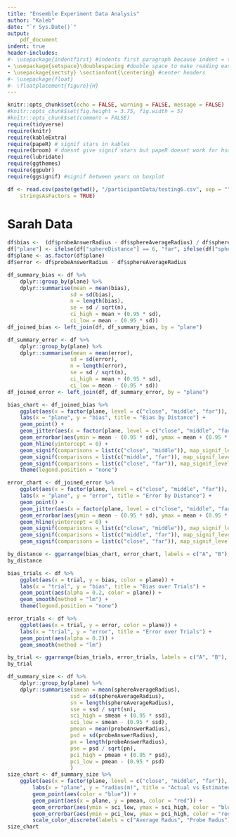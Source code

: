 ```yaml
---
title: "Ensemble Experiment Data Analysis"
author: "Kaleb"
date: "`r Sys.Date()`"
output: 
    pdf_document
indent: true
header-includes:
#- \usepackage{indentfirst} #indents first paragraph because indent = true doesnt
- \usepackage{setspace}\doublespacing #double space to make reading easier
- \usepackage{sectsty} \sectionfont{\centering} #center headers
#- \usepackage{float}
#- \floatplacement{figure}{H}
---
```


```r
knitr::opts_chunk$set(echo = FALSE, warning = FALSE, message = FALSE)
#knitr::opts_chunk$set(fig.height = 3.75, fig.width = 5)
#knitr::opts_chunk$set(comment = FALSE)
require(tidyverse)
require(knitr)
require(kableExtra)
require(papeR) # signif stars in kables
require(broom) # doesnt give signif stars but papeR doesnt work for hsd
require(lubridate)
require(ggthemes)
require(ggpubr)
require(ggsignif) #signif between years on boxplot

df <- read.csv(paste(getwd(), "/participantData/testing6.csv", sep = ""),
    stringsAsFactors = TRUE)
```

# Sarah Data

```r

df$bias <-  (df$probeAnswerRadius - df$sphereAverageRadius) / df$sphereAverageRadius
df["plane"] <- ifelse(df["sphereDistance"] == 6, "far", ifelse(df["sphereDistance"] == 4.5, "middle", "close"))
df$plane <- as.factor(df$plane)
df$error <- df$probeAnswerRadius - df$sphereAverageRadius

df_summary_bias <- df %>%
    dplyr::group_by(plane) %>%
    dplyr::summarise(mean = mean(bias),
                    sd = sd(bias),
                    n = length(bias),
                    se = sd / sqrt(n),
                    ci_high = mean + (0.95 * sd),
                    ci_low = mean - (0.95 * sd))
df_joined_bias <- left_join(df, df_summary_bias, by = "plane")

df_summary_error <- df %>%
    dplyr::group_by(plane) %>%
    dplyr::summarise(mean = mean(error),
                    sd = sd(error),
                    n = length(error),
                    se = sd / sqrt(n),
                    ci_high = mean + (0.95 * sd),
                    ci_low = mean - (0.95 * sd))
df_joined_error <- left_join(df, df_summary_error, by = "plane")
```

```r

bias_chart <- df_joined_bias %>%
    ggplot(aes(x = factor(plane, level = c("close", "middle", "far")), y = mean, color = plane)) +
    labs(x = "plane", y = "bias", title = "Bias by Distance") +
    geom_point() +
    geom_jitter(aes(x = factor(plane, level = c("close", "middle", "far")), y = bias, color = plane, alpha = 0.2), width = 0.15) +
    geom_errorbar(aes(ymin = mean - (0.95 * sd), ymax = mean + (0.95 * sd))) +
    geom_hline(yintercept = 0) +
    geom_signif(comparisons = list(c("close", "middle")), map_signif_level = TRUE) +
    geom_signif(comparisons = list(c("middle", "far")), map_signif_level = TRUE, margin_top = 0.1) +
    geom_signif(comparisons = list(c("close", "far")), map_signif_level = TRUE, margin_top = 0.17) +
    theme(legend.position = "none")

error_chart <- df_joined_error %>%
    ggplot(aes(x = factor(plane, level = c("close", "middle", "far")), y = mean, color = plane)) +
    labs(x = "plane", y = "error", title = "Error by Distance") +
    geom_point() +
    geom_jitter(aes(x = factor(plane, level = c("close", "middle", "far")), y = error, color = plane, alpha = 0.2), width = 0.15) +
    geom_errorbar(aes(ymin = mean - (0.95 * sd), ymax = mean + (0.95 * sd))) +
    geom_hline(yintercept = 0) +
    geom_signif(comparisons = list(c("close", "middle")), map_signif_level = TRUE) +
    geom_signif(comparisons = list(c("middle", "far")), map_signif_level = TRUE, margin_top = 0.1) +
    geom_signif(comparisons = list(c("close", "far")), map_signif_level = TRUE, margin_top = 0.17)

by_distance <- ggarrange(bias_chart, error_chart, labels = c("A", "B"), ncol = 2)
by_distance
```

```r
bias_trials <- df %>%
    ggplot(aes(x = trial, y = bias, color = plane)) +
    labs(x = "trial", y = "bias", title = "Bias over Trials") +
    geom_point(aes(alpha = 0.2, color = plane)) +
    geom_smooth(method = "lm") +
    theme(legend.position = "none")

error_trials <- df %>%
    ggplot(aes(x = trial, y = error, color = plane)) +
    labs(x = "trial", y = "error", title = "Error over Trials") +
    geom_point(aes(alpha = 0.2)) +
    geom_smooth(method = "lm")

by_trial <- ggarrange(bias_trials, error_trials, labels = c("A", "B"), ncol = 2)
by_trial
```

```r

df_summary_size <- df %>%
    dplyr::group_by(plane) %>%
    dplyr::summarise(smean = mean(sphereAverageRadius),
                    ssd = sd(sphereAverageRadius),
                    sn = length(sphereAverageRadius),
                    sse = ssd / sqrt(sn),
                    sci_high = smean + (0.95 * ssd),
                    sci_low = smean - (0.95 * ssd),
                    pmean = mean(probeAnswerRadius),
                    psd = sd(probeAnswerRadius),
                    pn = length(probeAnswerRadius),
                    pse = psd / sqrt(pn),
                    pci_high = pmean + (0.95 * psd),
                    pci_low = pmean - (0.95 * psd)
                    )
size_chart <- df_summary_size %>%
    ggplot(aes(x = factor(plane, level = c("close", "middle", "far")), y = smean)) +
        labs(x = "plane", y = "radius(m)", title = "Actual vs Estimated Average Sphere Size") +
        geom_point(aes(color = "blue")) +
        geom_point(aes(x = plane, y = pmean, color = "red")) +
        geom_errorbar(aes(ymin = sci_low, ymax = sci_high, color = "blue")) +
        geom_errorbar(aes(ymin = pci_low, ymax = pci_high, color = "red")) +
        scale_color_discrete(labels = c("Average Radus", "Probe Radus"))
size_chart
```